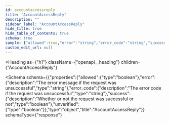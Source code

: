 ```yaml
---
id: accountaccessreply
title: "AccountAccessReply"
description: ""
sidebar_label: "AccountAccessReply"
hide_title: true
hide_table_of_contents: true
schema: true
sample: {"allowed":true,"error":"string","error_code":"string","success":true,"unverified":true}
custom_edit_url: null
---
```



<Heading
  as={"h1"}
  className={"openapi__heading"}
  children={"AccountAccessReply"}
>
</Heading>





<Schema
  schema={{"properties":{"allowed":{"type":"boolean"},"error":{"description":"The error message if the request was unsuccessful","type":"string"},"error_code":{"description":"The error code if the request was unsuccessful","type":"string"},"success":{"description":"Whether or not the request was successful or not","type":"boolean"},"unverified":{"type":"boolean"}},"type":"object","title":"AccountAccessReply"}}
  schemaType={"response"}
>

</Schema>
